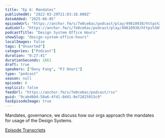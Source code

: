 ```yaml
---
title: "Ep 6: Mandates"
publishedAt: "2022-03-29T21:03:18.000Z"
dateAdded: "2025-06-05"
episodeUrl: "https://anchor.fm/s/7e0ce6ac/podcast/play/49810938/https%3A%2F%2Fd3ctxlq1ktw2nl.cloudfront.net%2Fstaging%2F2022-2-29%2F256718222-44100-2-493945326d20b.m4a"
audioUrl: "https://anchor.fm/s/7e0ce6ac/podcast/play/49810938/https%3A%2F%2Fd3ctxlq1ktw2nl.cloudfront.net%2Fstaging%2F2022-2-29%2F256718222-44100-2-493945326d20b.m4a"
podcastTitle: "Design System Office Hours"
showSlug: "design-system-office-hours"
localImages: false
tags: ["Unsorted"]
categories: ["Podcast"]
duration: "0:27:41"
durationSeconds: 1661
draft: true
speakers: ["Davy Fung", "PJ Onori"]
type: "podcast"
season: null
episode: 6
explicit: false
feedUrl: "https://anchor.fm/s/7e0ce6ac/podcast/rss"
guid: "9cabd604-50a6-4f41-8d41-8e72825915c9"
hasEpisodeImage: true
---
```

Mandates, governance, we discuss how our orgs approach the mandates for usage of the Design Systems.

[Episode Transcripts](https://docs.google.com/document/d/1eBPOj7pQJBKCsc4uWlMM1XwwfTOLiK7Av_qEbwu2F_M/edit)
